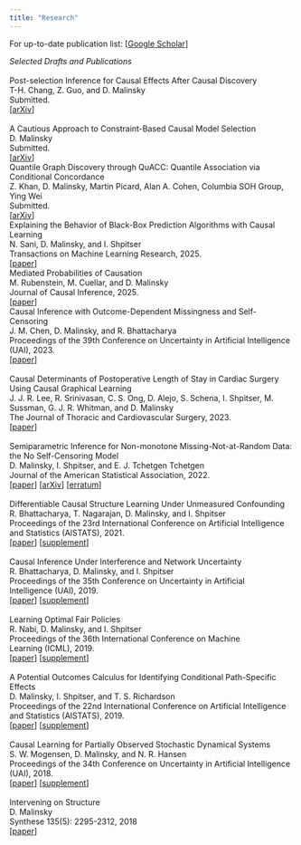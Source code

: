 ```yaml
---
title: "Research"
---
```


For up-to-date publication list: \[[Google Scholar](https://scholar.google.com/citations?hl=en&user=59EzUoIAAAAJ&view_op=list_works&sortby=pubdate){target="_blank"}\]\

*Selected Drafts and Publications*\
\
Post-selection Inference for Causal Effects After Causal Discovery\
T-H. Chang, Z. Guo, and D. Malinsky\
Submitted.\
\[[arXiv](https://arxiv.org/abs/2405.06763){target="_blank"}\]\
\
A Cautious Approach to Constraint-Based Causal Model Selection\
D. Malinsky\
Submitted.\
\[[arXiv](https://arxiv.org/abs/2404.18232){target="_blank"}\]\
Quantile Graph Discovery through QuACC: Quantile Association via Conditional Concordance\
Z. Khan, D. Malinsky, Martin Picard, Alan A. Cohen, Columbia SOH Group, Ying Wei\
Submitted.\
\[[arXiv](https://arxiv.org/abs/2411.17033){target="_blank"}\]\
Explaining the Behavior of Black-Box Prediction Algorithms with Causal Learning\
N. Sani, D. Malinsky, and I. Shpitser\
Transactions on Machine Learning Research, 2025.\
\[[paper](https://openreview.net/pdf?id=ZrqLpXbXvA){target="_blank"}\]\
Mediated Probabilities of Causation\
M. Rubenstein, M. Cuellar, and D. Malinsky\
Journal of Causal Inference, 2025.\
\[[paper](https://www.degruyterbrill.com/document/doi/10.1515/jci-2024-0019/html){target="_blank"}\]\
Causal Inference with Outcome-Dependent Missingness and Self-Censoring\
J. M. Chen, D. Malinsky, and R. Bhattacharya\
Proceedings of the 39th Conference on Uncertainty in Artificial Intelligence (UAI), 2023.\
\[[paper](https://proceedings.mlr.press/v216/chen23f.html){target="_blank"}\]\
\
Causal Determinants of Postoperative Length of Stay in Cardiac Surgery Using Causal Graphical Learning\
J. J. R. Lee, R. Srinivasan, C. S. Ong, D. Alejo, S. Schena, I. Shpitser, M. Sussman, G. J. R. Whitman, and D. Malinsky\
The Journal of Thoracic and Cardiovascular Surgery, 2023.\
\[[paper](https://www.sciencedirect.com/science/article/pii/S002252232200900X){target="_blank"}\]\
\
Semiparametric Inference for Non-monotone Missing-Not-at-Random Data: the No Self-Censoring Model\
D. Malinsky, I. Shpitser, and E. J. Tchetgen Tchetgen  \
Journal of the American Statistical Association, 2022.\
\[[paper](https://www.tandfonline.com/eprint/5SQAKVNJD8379CBNKUUT/full?target=10.1080/01621459.2020.1862669){target="_blank"}\] \[[arXiv](https://arxiv.org/pdf/1909.01848.pdf){target="_blank"}\] \[[erratum](https://www.tandfonline.com/doi/full/10.1080/01621459.2021.2016421){target="_blank"}\]\
\
Differentiable Causal Structure Learning Under Unmeasured Confounding\
R. Bhattacharya, T. Nagarajan, D. Malinsky, and I. Shpitser  \
Proceedings of the 23rd International Conference on Artificial Intelligence and Statistics (AISTATS), 2021.\
\[[paper](http://proceedings.mlr.press/v130/bhattacharya21a/bhattacharya21a.pdf){target="_blank"}\] \[[supplement](http://proceedings.mlr.press/v130/bhattacharya21a/bhattacharya21a-supp.pdf){target="_blank"}\]\
\
Causal Inference Under Interference and Network Uncertainty\
R. Bhattacharya, D. Malinsky, and I. Shpitser\
Proceedings of the 35th Conference on Uncertainty in Artificial Intelligence (UAI), 2019.\
\[[paper](http://auai.org/uai2019/proceedings/papers/372.pdf){target="_blank"}\] \[[supplement](http://auai.org/uai2019/proceedings/supplements/372_supplement.pdf){target="_blank"}\]\
\
Learning Optimal Fair Policies\
R. Nabi, D. Malinsky, and I. Shpitser \
Proceedings of the 36th International Conference on Machine Learning (ICML), 2019. \
\[[paper](http://proceedings.mlr.press/v97/nabi19a/nabi19a.pdf){target="_blank"}\] \[[supplement](http://proceedings.mlr.press/v97/nabi19a/nabi19a-supp.pdf){target="_blank"}\] \
\
A Potential Outcomes Calculus for Identifying Conditional Path-Specific Effects \
D. Malinsky, I. Shpitser, and T. S. Richardson \
Proceedings of the 22nd International Conference on Artificial Intelligence and Statistics (AISTATS), 2019.\
\[[paper](http://proceedings.mlr.press/v89/malinsky19b/malinsky19b.pdf){target="_blank"}\] \[[supplement](http://proceedings.mlr.press/v89/malinsky19b/malinsky19b-supp.pdf){target="_blank"}\]\
\
Causal Learning for Partially Observed Stochastic Dynamical Systems\
S. W. Mogensen, D. Malinsky, and N. R. Hansen\
Proceedings of the 34th Conference on Uncertainty in Artificial Intelligence (UAI), 2018.\
\[[paper](http://auai.org/uai2018/proceedings/papers/142.pdf){target="_blank"}\] \[[supplement](http://auai.org/uai2018/proceedings/supplements/Supplementary-Paper142.pdf){target="_blank"}\]\
\
Intervening on Structure\
D. Malinsky\
Synthese 135(5): 2295-2312, 2018\
\[[paper](https://www.readcube.com/articles/10.1007%2Fs11229-017-1341-z?author_access_token=0NJ0O5C55N0oZWPvah08Zfe4RwlQNchNByi7wbcMAY7rJV_-o6WWkr-AiEgG_GJ3gdZBApBCeUWD8lU0xfiuB5yx3zZpN8hzDDzLTuyz_LCecaOT70p7Yut680JazXUeH475-SRmLP-r6ExMwynRgQ==){target="_blank"}\]
